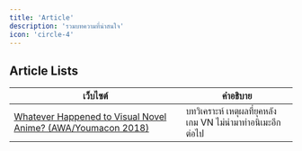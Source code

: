 ```yaml
---
title: 'Article'
description: 'รวมบทความที่น่าสนใจ'
icon: 'circle-4'
---
```


## Article Lists

| **เว็บไซต์** | **คำอธิบาย** |
|-----------|---------|
| [Whatever Happened to Visual Novel Anime? (AWA/Youmacon 2018)](https://www.slideshare.net/invalidname/whatever-happened-to-visual-novel-anime-awayoumacon-2018) | บทวิเคราะห์ เหตุผลที่ยุคหลัง เกม VN ไม่นำมาทำอนิเมะอีกต่อไป  |